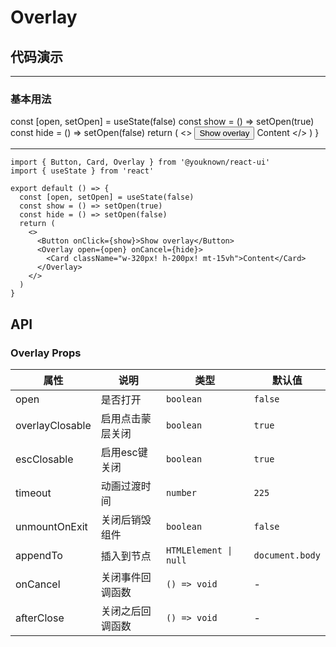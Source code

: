 # Overlay

## 代码演示


---

### 基本用法

  const [open, setOpen] = useState(false)
  const show = () => setOpen(true)
  const hide = () => setOpen(false)
  return (
    <>
      <Button onClick={show}>Show overlay</Button>
      <Overlay open={open} onCancel={hide}>
        <Card className="w-320px! h-200px! mt-15vh">Content</Card>
      </Overlay>
    </>
  )
}

<BasicUsage />

---

```tsx
import { Button, Card, Overlay } from '@youknown/react-ui'
import { useState } from 'react'

export default () => {
  const [open, setOpen] = useState(false)
  const show = () => setOpen(true)
  const hide = () => setOpen(false)
  return (
    <>
      <Button onClick={show}>Show overlay</Button>
      <Overlay open={open} onCancel={hide}>
        <Card className="w-320px! h-200px! mt-15vh">Content</Card>
      </Overlay>
    </>
  )
}
```

## API

### Overlay Props

| 属性       | 说明               | 类型              | 默认值   |
| ---------- | ------------------ | ----------------- | -------- |
| open    | 是否打开           | `boolean`         | `false`  |
| overlayClosable    | 启用点击蒙层关闭           | `boolean`         | `true`  |
| escClosable    | 启用esc键关闭           | `boolean`         | `true`  |
| timeout    | 动画过渡时间           | `number`         | `225`  |
| unmountOnExit    | 关闭后销毁组件           | `boolean`         | `false`  |
| appendTo    | 插入到节点           | `HTMLElement \| null`         | `document.body`  |
| onCancel    | 关闭事件回调函数           | `() => void`         | -  |
| afterClose    | 关闭之后回调函数           | `() => void`         | -  |
